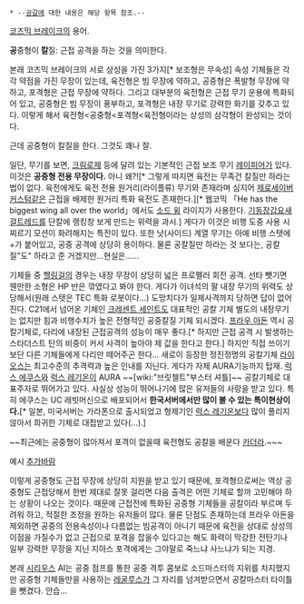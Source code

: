 * --[[공갈]]에 대한 내용은 해당 항목 참조.--

[[코즈믹 브레이크]]의 용어.

'''공'''중형이 '''칼'''질: 근접 공격을 하는 것을 의미한다.

본래 코즈믹 브레이크의 서로 상성을 가진 3가지[* 보조형은 무속성] 속성 기체들은 각각 약점을 가진 무장이 있는데, 육전형은 빔 무장에 약하고, 공중형은 폭발형 무장에 약하고, 포격형은 근접 무장에 약하다. 그리고 대부분의 육전형은 근접 무기 운용에 특화되어 있고, 공중형은 빔 무장이 풍부하고, 포격형은 내장 무기로 강력한 화기를 갖추고 있다. 이렇게 해서 육전형<공중형<포격형<육전형이라는 상성의 삼각형이 완성되는 것이다.

근데 공중형이 칼질을 한다. 그것도 꽤나 잘.

일단, 무기를 보면, [[크림로제]] 등에 달려 있는 기본적인 근접 보조 무기 [[레이피어]]가 있다. 이것은 '''공중형 전용 무장이다.''' 아니 왜?![* 그렇게 따지면 육전는 무족건 칼질만 하라는 법이 없다. 육전에게도 육전 전용 원거리(라이플류) 무기와 존재라며 심지어 [[제로세이버 커스텀]]같은 근접을 배제한 원거리 특화 육전도 존재한다.][* 웹코믹 「He has the biggest wing all over the world」에서도 [[소드 윙]] 라이지가 사용한다. [[기동장갑요새 걸트레드]]를 단칼에 랭킹창 보게 만드는 위력을 과시.] 게다가 이것은 비행 도중 사용 시 찌르기 모션이 화려해지는 특전이 있다.
또한 낫(사이드) 계열 무기는 아예 비행 스탯에 +가 붙어있고, 공중 공격에 상당히 용이하다.
물론 공칼질만 하라는 것 보다는, 공칼질"도" 하라고 준 거겠지만...현실은......

기체들 중 [[헬링걸]]의 경우는 내장 무장이 상당히 넓은 프로펠러 회전 공격. 선타 뺏기면 웬만한 소형은 HP 반은 깎였다고 봐야 한다. 게다가 이녀석의 팔 내장 무기의 위력도 상당해서(원래 스탯은 TEC 특화 로봇이다...) 도망치다가 일제사격까지 당하면 답이 없어진다.
C21에서 넘어온 기체인 [[크레센트 세인트]]도 대표적인 공칼 기체 별도의 내장무기는 없지만 힘과 비행수치가 높은 전형적인 공중칼질 기체 되시겠다.
[[프라우 아돈]] 역시 공칼기체로, 다리에 내장된 근접공격의 성능이 매우 좋다.[* 하지만 근접 공격 시 발생하는 스타더스트 탄의 비중이 커서 사격이 높아야 제 값을 한다고 한다.] 하지만 직접 쓰이기보단 다른 기체들에게 다리만 떼어주곤 한다... 새로이 등장한 정진정명의 공칼기체 [[라이오스]]는 최고수준의 추격력과 높은 인내를 지닌다. 게다가 자체 AURA기능까지 탑재. 
[[럭스 에쿠스]]와 [[럭스 레기온]]이 AURA ~~[wiki:"브릿첼트"부스터 셔틀]~~ 공칼기체로 대표주자로 뛰어가고 있다. 사실상 성능이 뛰어나기에 많은 유저들의 사랑을 받고 있다. 특히 에쿠스는 UC 래빗머신으로 배포되어서 '''한국서버에서만 많이 볼 수 있는 특이현상이다.'''[* 일본, 미국서버는 가라폰으로 출시되었고 형제기인 [[럭스 레기온]]보다 많이 풀리지 않아서 희귀한 기체로 대접받고 있다(...).]

~~최근에는 공중형이 많아져서 포격이 없을때 육전형도 공칼을 배운다 [[카더라]].~~~

예시 [[추가바람]]

이렇게 공중형도 근접 무장에 상당히 지원을 받고 있기 때문에, 포격형으로써는 역상 공중형도 근접당해서 한번 제대로 잘못 걸리면 다음 출격은 어떤 기체로 할까 고민해야 하는 상황이 나오는 것이다. 때문에 근접전에 특화된 공중형 기체들을 공칼이라 부르며 두려워 하고, 적절한 조정을 원하는 유저들이 많다. 물론 단점도 존재하는데 프라우 아돈을 제외하면 공중의 전용속성이나 다름없는 빔공격이 아니기 때문에 육전을 상대로 상성의 이점을 가질수가 없고 근접으로 포격을 잡을수 있다고는 해도 화력이 막강한 전탄기나 일부 강력한 무장을 지닌 지아스 포격에게는 그야말로 죽느냐 사느냐가 되는 지경. 

본래 [[시리우스]] AI는 공중 점프를 통한 공중 격투 콤보로 소드마스터의 지위를 차지했지만 공중형 기체들만을 사용하는 [[레굴루스]]가 그 자리를 넘겨받으면서 공칼마스터 타이틀을 뺏겼다. 안습...
